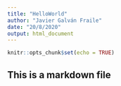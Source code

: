 ```yaml
---
title: "HelloWorld"
author: "Javier Galván Fraile"
date: "20/8/2020"
output: html_document
---
```


```r
knitr::opts_chunk$set(echo = TRUE)
```

## This is a markdown file